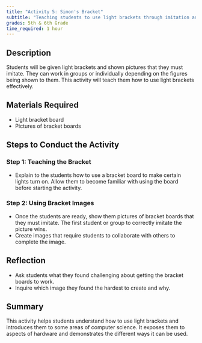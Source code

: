 ```yaml
---
title: "Activity 5: Simon's Bracket"
subtitle: "Teaching students to use light brackets through imitation and collaboration."
grades: 5th & 6th Grade
time_required: 1 hour
---
```


## Description

Students will be given light brackets and shown pictures that they must imitate. They can work in groups or individually depending on the figures being shown to them. This activity will teach them how to use light brackets effectively.

## Materials Required

- Light bracket board
- Pictures of bracket boards

## Steps to Conduct the Activity

### Step 1: Teaching the Bracket

- Explain to the students how to use a bracket board to make certain lights turn on. Allow them to become familiar with using the board before starting the activity.

### Step 2: Using Bracket Images

- Once the students are ready, show them pictures of bracket boards that they must imitate. The first student or group to correctly imitate the picture wins.
- Create images that require students to collaborate with others to complete the image.

## Reflection

- Ask students what they found challenging about getting the bracket boards to work.
- Inquire which image they found the hardest to create and why.

## Summary

This activity helps students understand how to use light brackets and introduces them to some areas of computer science. It exposes them to aspects of hardware and demonstrates the different ways it can be used.
